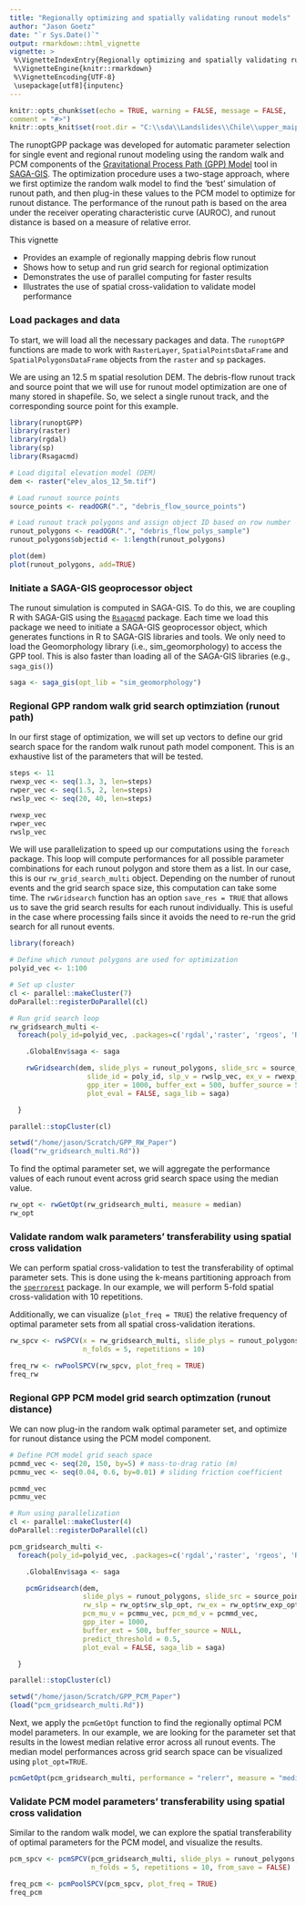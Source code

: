 ```yaml
---
title: "Regionally optimizing and spatially validating runout models"
author: "Jason Goetz"
date: "`r Sys.Date()`"
output: rmarkdown::html_vignette
vignette: >
 %\VignetteIndexEntry{Regionally optimizing and spatially validating runout models}
 %\VignetteEngine{knitr::rmarkdown}
 %\VignetteEncoding{UTF-8}
 \usepackage[utf8]{inputenc}
---
```


```r
knitr::opts_chunk$set(echo = TRUE, warning = FALSE, message = FALSE,
comment = "#>")
knitr::opts_knit$set(root.dir = "C:\\sda\\Landslides\\Chile\\upper_maipo_river\\data")
```

The runoptGPP package was developed for automatic parameter selection for
single event and regional runout modeling using the random walk and PCM components of the [Gravitational 
Process Path (GPP) Model](https://gmd.copernicus.org/articles/10/3309/2017/) tool in [SAGA-GIS](http://www.saga-gis.org). The optimization procedure uses a two-stage approach,
where we first optimize the random walk model to find the 'best' simulation of runout path,
and then plug-in these values to the PCM model to optimize for runout distance. The performance
of the runout path is based on the area under the receiver operating characteristic curve (AUROC),
and runout distance is based on a measure of relative error.

This vignette

* Provides an example of regionally mapping debris flow runout 
* Shows how to setup and run grid search for regional optimization
* Demonstrates the use of parallel computing for faster results
* Illustrates the use of spatial cross-validation to validate model performance


### Load packages and data

To start, we will load all the necessary packages and data. The `runoptGPP` functions
are made to work with `RasterLayer`, `SpatialPointsDataFrame` and `SpatialPolygonsDataFrame`
objects from the `raster` and `sp` packages. 

We are using an 12.5 m spatial resolution DEM. The debris-flow
runout track and source point that we will use for runout model optimization are one 
of many stored in shapefile. So, we select a single runout track, and the corresponding 
source point for this example.

```r
library(runoptGPP)
library(raster)
library(rgdal)
library(sp)
library(Rsagacmd)

# Load digital elevation model (DEM)
dem <- raster("elev_alos_12_5m.tif")

# Load runout source points
source_points <- readOGR(".", "debris_flow_source_points")

# Load runout track polygons and assign object ID based on row number
runout_polygons <- readOGR(".", "debris_flow_polys_sample")
runout_polygons$objectid <- 1:length(runout_polygons)

plot(dem)
plot(runout_polygons, add=TRUE)
```

### Initiate a SAGA-GIS geoprocessor object

The runout simulation is computed in SAGA-GIS. To do this, we are coupling
R with SAGA-GIS using the [`Rsagacmd`](https://github.com/stevenpawley/Rsagacmd) package.
Each time we load this package we need to initiate a SAGA-GIS geoprocessor object, 
which generates functions in R to SAGA-GIS libraries and tools. We only need to load the
Geomorphology library (i.e., sim_geomorphology) to access the GPP tool. This is also
faster than loading all of the SAGA-GIS libraries (e.g., `saga_gis()`)

```r
saga <- saga_gis(opt_lib = "sim_geomorphology")
```

### Regional GPP random walk grid search optimziation (runout path)

In our first stage of optimization, we will set up vectors to define our grid 
search space for the random walk runout path model component. This is an exhaustive
list of the parameters that will be tested.

```r
steps <- 11
rwexp_vec <- seq(1.3, 3, len=steps)
rwper_vec <- seq(1.5, 2, len=steps)
rwslp_vec <- seq(20, 40, len=steps)

rwexp_vec
rwper_vec
rwslp_vec

```

We will use parallelization to speed up our computations using the `foreach` package. This loop
will compute performances for all possible parameter combinations for each runout polygon
and store them as a list. In our case, this is our `rw_grid_search_multi` object. Depending on
the number of runout events and the grid search space size, this computation can take some time.
The `rwGridsearch` function has an option `save_res = TRUE` that allows us to save the grid search
results for each runout individually. This is useful in the case where processing fails since it avoids
the need to re-run the grid search for all runout events.

```r
library(foreach)

# Define which runout polygons are used for optimization
polyid_vec <- 1:100

# Set up cluster
cl <- parallel::makeCluster(7)
doParallel::registerDoParallel(cl)

# Run grid search loop
rw_gridsearch_multi <-
  foreach(poly_id=polyid_vec, .packages=c('rgdal','raster', 'rgeos', 'ROCR', 'Rsagacmd', 'sf', 'runoptGPP')) %dopar% {

    .GlobalEnv$saga <- saga

    rwGridsearch(dem, slide_plys = runout_polygons, slide_src = source_points,
                   slide_id = poly_id, slp_v = rwslp_vec, ex_v = rwexp_vec, per_v = rwper_vec,
                   gpp_iter = 1000, buffer_ext = 500, buffer_source = 50, save_res = FALSE,
                   plot_eval = FALSE, saga_lib = saga)

  }

parallel::stopCluster(cl)
```

```r
setwd("/home/jason/Scratch/GPP_RW_Paper")
(load("rw_gridsearch_multi.Rd"))
```

To find the optimal parameter set, we will aggregate the performance values
of each runout event across grid search space using the median value.

```r
rw_opt <- rwGetOpt(rw_gridsearch_multi, measure = median)
rw_opt
```

### Validate random walk parameters' transferability using spatial cross validation 

We can perform spatial cross-validation to test the transferability of optimal parameter sets.
This is done using the k-means partitioning approach from the [`sperrorest`](https://github.com/cran/sperrorest)
package. In our example, we will perform 5-fold spatial cross-validation with 10 repetitions.

Additionally, we can visualize (`plot_freq = TRUE`) the relative frequency of optimal parameter sets from
all spatial cross-validation iterations.

```r
rw_spcv <- rwSPCV(x = rw_gridsearch_multi, slide_plys = runout_polygons,
                  n_folds = 5, repetitions = 10)

freq_rw <- rwPoolSPCV(rw_spcv, plot_freq = TRUE)
freq_rw
```

### Regional GPP PCM model grid search optimzation (runout distance)

We can now plug-in the random walk optimal parameter set, and optimize for
runout distance using the PCM model component.

```r
# Define PCM model grid seach space
pcmmd_vec <- seq(20, 150, by=5) # mass-to-drag ratio (m)
pcmmu_vec <- seq(0.04, 0.6, by=0.01) # sliding friction coefficient 

pcmmd_vec
pcmmu_vec
```

```r
# Run using parallelization
cl <- parallel::makeCluster(4)
doParallel::registerDoParallel(cl)

pcm_gridsearch_multi <-
  foreach(poly_id=polyid_vec, .packages=c('rgdal','raster', 'rgeos', 'ROCR', 'Rsagacmd', 'sf', 'runoptGPP')) %dopar% {

    .GlobalEnv$saga <- saga

    pcmGridsearch(dem,
                  slide_plys = runout_polygons, slide_src = source_points, slide_id = poly_id,
                  rw_slp = rw_opt$rw_slp_opt, rw_ex = rw_opt$rw_exp_opt, rw_per = rw_opt$rw_per_opt,
                  pcm_mu_v = pcmmu_vec, pcm_md_v = pcmmd_vec,
                  gpp_iter = 1000,
                  buffer_ext = 500, buffer_source = NULL,
                  predict_threshold = 0.5,
                  plot_eval = FALSE, saga_lib = saga)

  }

parallel::stopCluster(cl)
```

```r
setwd("/home/jason/Scratch/GPP_PCM_Paper")
(load("pcm_gridsearch_multi.Rd"))
```

Next, we apply the `pcmGetOpt` function to find the regionally optimal PCM model parameters.
In our example, we are looking for the parameter set that results in the lowest median 
relative error across all runout events. The median model performances across grid search
space can be visualized using `plot_opt=TRUE`.

```r
pcmGetOpt(pcm_gridsearch_multi, performance = "relerr", measure = "median", plot_opt = TRUE)
```

### Validate PCM model parameters' transferability using spatial cross validation 

Similar to the random walk model, we can explore the spatial transferability
of optimal parameters for the PCM model, and visualize the results.

```r
pcm_spcv <- pcmSPCV(pcm_gridsearch_multi, slide_plys = runout_polygons,
                    n_folds = 5, repetitions = 10, from_save = FALSE)

freq_pcm <- pcmPoolSPCV(pcm_spcv, plot_freq = TRUE)
freq_pcm
```
